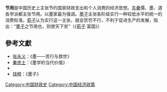 {{墨家}}

'''节用'''是中国历史上主张节约国家财政支出和个人消费的经济思想。[[先秦|先秦]]儒、墨、道各学派都主张节用。以墨家最为强调。[[墨子|墨子]]主张各阶级实行一种较低水平的统一的消费标准。[[荀子|荀子]]认为实行这一主张，就会赏罚不行，不利于促进生产的发展，指出：“[[墨子|墨子]]之节用也，则使天下贫”（《[[荀子_(書)|荀子]]·富国》）

==參考文獻==
{{refbegin}}
* [[张永义|张永义]]：《墨——苦行与救世》
* [[秦彦士|秦彦士]]：《墨学的当代价值》
* {{Cite book |author = [[蔡仁厚|蔡仁厚]] |title = [[墨家哲學|墨家哲學]] |publisher = 東大圖書公司 |oclc = 30443368|date=1978年3月}}
* [[钱穆|钱穆]]：《墨子》
{{refend}}
[[Category:中国财政史|Category:中国财政史]]
[[Category:中国经济政策|Category:中国经济政策]]